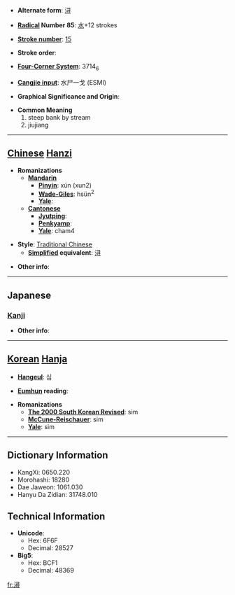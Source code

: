 * '''Alternate form''': [[浔]]

* '''[[Wiktionary:Chinese radical index| Radical]] Number 85''': [[Wiktionary:Chinese radical index 水|水]]+12 strokes

* '''[[Wiktionary:Chinese total strokes index|Stroke number]]''': [[Wiktionary:Chinese total strokes index 15|15]]

* '''Stroke order''': 

* '''[[Wiktionary:Chinese four corner index|Four-Corner System]]''': 3714<sub>6</sub>

* '''[[Wiktionary:Chinese Cangjie index|Cangjie input]]''': 水尸一戈 (ESMI)

* '''Graphical Significance and Origin''': 

* '''Common Meaning'''
*#steep bank by stream
*# jiujiang


----

== [[Chinese]] [[Hanzi]] ==

* '''Romanizations'''
** '''[[Mandarin]]'''
*** '''[[Pinyin]]''': xún (xun2)
*** '''[[Wade-Giles]]''': hsün<sup>2</sup>
*** '''[[Yale]]''': 
** '''[[Cantonese]]'''
*** '''[[Jyutping]]''':
*** '''[[Penkyamp]]''': 
*** '''[[Yale]]''': cham4

* '''Style''': [[Traditional Chinese]] 
** '''[[Simplified Chinese|Simplified]] equivalent''': [[浔]]

* '''Other info''': 

----

==Japanese==
===[[Kanji]]===
{{kanji|on readings=[[じん]] (jin)
|kun readings=[[ふち]] (fuchi)
}}

* '''Other info''':  

----

== [[Korean]] [[Hanja]] ==

* '''[[Hangeul]]''': 심

* '''[[Eumhun]] reading''': 

* '''Romanizations'''
** '''[[The 2000 South Korean Revised Romanization|The 2000 South Korean Revised]]''': sim
** '''[[McCune-Reischauer]]''': sim
** '''[[Yale]]''': sim

----

== Dictionary Information ==

* KangXi: 0650.220
* Morohashi: 18280
* Dae Jaweon: 1061.030
* Hanyu Da Zidian: 31748.010

== Technical Information ==

* '''Unicode''':
** Hex: 6F6F
** Decimal: 28527
* '''Big5''':
** Hex: BCF1
** Decimal: 48369

[[fr:潯]]